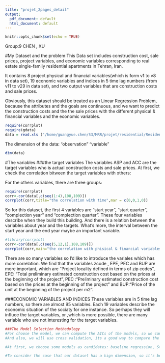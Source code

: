 ```yaml
---
title: "projet_2pages_detail"
output:
  pdf_document: default
  html_document: default
---
```


```r
knitr::opts_chunk$set(echo = TRUE)
```
Group:9
CHEN , XU

#My Dataset and the problem
This  Data set includes construction cost, sale prices, project variables, and economic variables corresponding to real estate single-family residential apartments in Tehran, Iran.

It contains 8 project physical and financial variables(which is form v1 to v8 in data set), 19 economic variables and indices in 5 time lag numbers (from v11 to v29 in data set), and two output variables that are construction costs and sale prices.

Obviously, this dataset should be treated as an Linear Regression Problem, because the attributes and the goals are continuous, and we want to predict the construction costs and the the sale prices with the different physical & financial variables and the economic variables.
```r
require(corrplot)
require(gdata)
data = read.xls ("/home/guangyue.chen/S3/MRR/projet/residential/Residential-Building-Data-Set.xlsx", sheet = 1, header = TRUE)
```

The dimension of the data: 
"observation" "variable"
```r
dim(data)
```

#The variables
###the target variables
The variables ASP and ACC are the target variables who is actual construction costs and sale prices.
At first, we check the correlation bitween the target variables with others:

For the others variables, there are three groups:

```r
require(corrplot)
corr<-cor(data[,c(seq(1:4),108,109)])
corrplot(corr,title="the correlation with time",mar = c(0,0,1,0))
```

So for this dataset, the first 4 variables are "start year", "start quarter", "complection year" and "complection quarter". These four variables describe when they build this building. And there is a relation between the variables about year and the targets. What's more, the interval between the start year and the end year maybe an important variable.


```r
#library(corrplot)
corr<-cor(data[,c(seq(5,12,1),108,109)])
corrplot(corr,main="the correlation with phisical & financial variables",mar = c(0,0,1,0))
```

There are so many variables so I'd like to introduce the variales which has more correlation. We find that the variables zcode , EPE, PEC and BUP are more important, which are "Project locality defined in terms of zip codes", EPE: "Total preliminary estimated construction cost based on the prices at the beginning of the project", PEC :"Preliminary estimated construction cost based on the prices at the beginning of the project" and BUP:"Price of the unit at the beginning of the project per m2".

###ECONOMIC VARIABLES AND INDICES
These variables are in 5 time lag numbers, so there are almost 95 variables.
Each 19 variables describe the economic situation of the sociaty for one instance. So perhaps they will influce the target variables, or ,which is more possible, there are many variable who are not interesting for the target variables.

```r



###The Model Selection Methodology
#For choose the model, we can compute the AICs of the models, so we can choose the model with the lower AIC, we can also use the function "anova()" which compare two models, for example anova(model_one,model_two).
#And also, we will use cross validation, its a good way to compare the models.

#At first, we choose some models as candidates: baseline regression, Stepwise Regression, LASSO, RIDGE, ElasticNet.

#To consider the case that our dataset has a hign dimension, so it's better to use LASSO, RIDGE or ElasticNet regression. Because regression with  regularization suit the dataset, which has high dimension and multicollonearity, very well.

```


